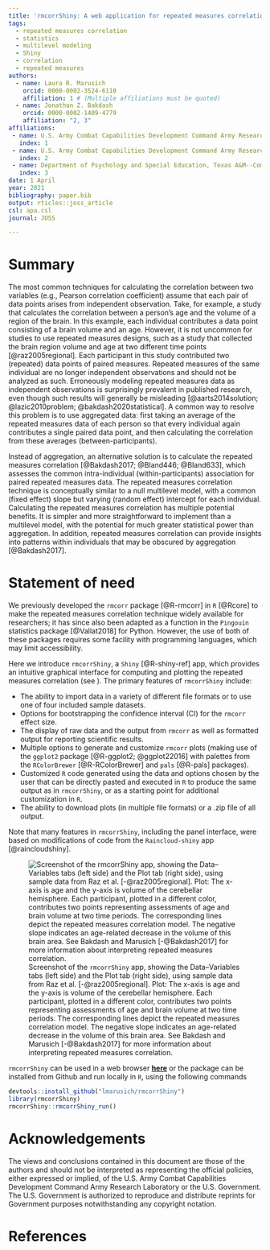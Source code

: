 ```yaml
---
title: 'rmcorrShiny: A web application for repeated measures correlation'
tags:
  - repeated measures correlation
  - statistics
  - multilevel modeling
  - Shiny
  - correlation
  - repeated measures
authors:
  - name: Laura R. Marusich
    orcid: 0000-0002-3524-6110
    affiliation: 1 # (Multiple affiliations must be quoted)
  - name: Jonathan Z. Bakdash
    orcid: 0000-0002-1409-4779
    affiliation: "2, 3"
affiliations:
 - name: U.S. Army Combat Capabilities Development Command Army Research Laboratory South at the University of Texas at Arlington
   index: 1
 - name: U.S. Army Combat Capabilities Development Command Army Research Laboratory South at the University of Texas at Dallas
   index: 2
 - name: Department of Psychology and Special Education, Texas A&M--Commerce
   index: 3
date: 1 April
year: 2021
bibliography: paper.bib
output: rticles::joss_article
csl: apa.csl
journal: JOSS

---
```

# Summary

The most common techniques for calculating the correlation between two variables 
(e.g., Pearson correlation coefficient) assume that each pair of data points arises from
independent observation. Take, for example, a study that calculates the correlation
between a person's age and the volume of a region of the brain. In this example, each
individual contributes a data point consisting of a brain volume and an age. However, it 
is not uncommon for studies to use repeated measures designs, such as a study that collected 
the brain region volume and age at two different time points [@raz2005regional]. Each 
participant in this study contributed two (repeated) data points of paired measures. Repeated 
measures of the same individual are no longer independent observations and should not be 
analyzed as such. Erroneously modeling repeated measures data as independent observations is 
surprisingly prevalent in published research, even though such results will generally be 
misleading [@aarts2014solution; @lazic2010problem; @bakdash2020statistical]. A common way to 
resolve this problem is to use aggregated data: first taking an average of the repeated measures 
data of each person so that every individual again contributes a single paired data point, and
then calculating the correlation from these averages (between-participants).  

Instead of aggregation, an alternative solution is to calculate the repeated measures
correlation [@Bakdash2017; @Bland446; @Bland633], which assesses the common
intra-individual (within-participants) association for paired repeated measures data. The
repeated measures correlation technique is conceptually similar to a null multilevel model,
with a common (fixed effect) slope but varying (random effect) intercept for each individual. 
Calculating the repeated measures correlation has multiple potential benefits. It is simpler 
and more straightforward to implement than a multilevel model, with the potential for much 
greater statistical power than aggregation. In addition, repeated measures correlation can 
provide insights into patterns within individuals that may be obscured by aggregation [@Bakdash2017]. 

# Statement of need

We previously developed the ``rmcorr`` package [@R-rmcorr] in  ``R`` [@Rcore] to make the repeated measures
correlation technique widely available for researchers; it has since also been adapted as 
a function in the ``Pingouin`` statistics package [@Vallat2018] for Python. However, the use 
of both of these packages requires some facility with programming languages, which may limit
accessibility. 

Here we introduce ``rmcorrShiny``, a ``Shiny`` [@R-shiny-ref] app, which provides an intuitive graphical
interface for computing and plotting the repeated measures correlation (see \autoref{fig:example}). 
The primary features of ``rmcorrShiny`` include:

* The ability to import data in a variety of different file formats or to use one of four included sample 
datasets.
* Options for bootstrapping the confidence interval (CI) for the ``rmcorr`` effect size.
* The display of raw data and the output from ``rmcorr`` as well as formatted output for reporting scientific results. 
* Multiple options to generate and customize ``rmcorr`` plots (making use of the 
``ggplot2`` package [@R-ggplot2; @ggplot22016] with palettes from the ``RColorBrewer`` 
[@R-RColorBrewer] and ``pals`` [@R-pals] packages).
* Customized ``R`` code generated using the data and options chosen by the user that can be directly
pasted and executed in ``R`` to produce the same output as in ``rmcorrShiny``, or as a 
starting point for additional customization in ``R``. 
* The ability to download plots (in multiple file formats) or a .zip file of all output.

Note that many features in ``rmcorrShiny``, including the panel interface, were based on modifications of code 
from the ``Raincloud-shiny`` app [@raincloudshiny].  

![Screenshot of the `` rmcorrShiny`` app, showing the Data--Variables tabs (left side) and
the Plot tab (right side), using sample data from Raz et al. [-@raz2005regional]. Plot:
The x-axis is age and the y-axis is volume of the cerebellar hemisphere. Each participant,
plotted in a different color, contributes two points representing assessments of age and
brain volume at two time periods. The corresponding lines depict the repeated measures
correlation model. The negative slope indicates an age-related decrease in the volume of
this brain area. See Bakdash and Marusich [-@Bakdash2017] for more information about
interpreting repeated measures correlation.  
\label{fig:example}](rmcorr_example_input_plot.jpg)

``rmcorrShiny`` can be used in a web browser [**here**](https://lmarusich.shinyapps.io/shiny_rmcorr/) 
or the package can be installed from Github and run locally in ``R``, using the following commands \textcolor{red}{(BIG TODO):}

```r
devtools::install_github("lmarusich/rmcorrShiny")
library(rmcorrShiny)
rmcorrShiny::rmcorrShiny_run()
```

# Acknowledgements

The views and conclusions contained in this document are those of the authors and should 
not be interpreted as representing the official policies, either expressed or implied, of 
the U.S. Army Combat Capabilities Development Command Army Research Laboratory or the U.S. 
Government. The U.S. Government is authorized to reproduce and distribute reprints for 
Government purposes notwithstanding any copyright notation. 

\textcolor{red}{We acknowledge contributions from.... }

# References
